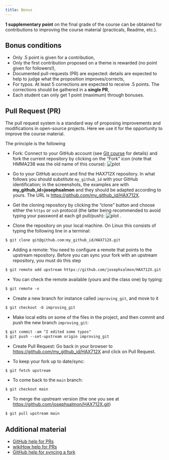 ```yaml
---
title: Bonus
---
```


**1 supplementary point** on the final grade of the course can be obtained for contributions to improving the course material (practicals, Readme, etc.).

## Bonus conditions

- Only .5 point is given for a contribution,
- Only the first contribution proposed on a theme is rewarded (no point given for followers!),
- Documented pull-requests (PR) are expected: details are expected to help to judge what the proposition improves/corrects,
- For typos. At least 5 corrections are expected to receive .5 points. The corrections should be gathered in a **single PR**,
- Each student can only get 1 point (maximum) through bonuses.


<!-- ## 2023 Bonus
- Create a `requirements.txt` file for the course repository. -->

## Pull Request (PR)
The pull request system is a standard way of proposing improvements and modifications in open-source projects. Here we use it for the opportunity to improve the course material.

The principle is the following

- Fork: Connect to your GitHub account (see [Git course](../Courses/Git/tp.qmd) for details) and fork the current repository by clicking on the "Fork" icon (note that HMMA238 was the old name of this course): ![plot](fork.png)

- Go to your GitHub account and find the HAX712X repository. In what follows you should substitute `my_github_id` with your GitHub identification; in the screenshots, the examples are with **my_github_id=josephsalmon** and they should be adapted according to yours.
The URL is <https://github.com/my_github_id/HAX712X>.

- Get the cloning repository by clicking the "clone" button and choose either the `https` or `ssh` protocol (the latter being recommended to avoid typing your password at each git pull/push): ![plot](github_clone.png) .

- Clone the repository on your local machine. On Linux this consists of typing the following line in a terminal:

```default
$ git clone git@github.com:my_github_id/HAX712X.git
```

- Adding a remote: You need to configure a remote that points to the upstream repository. Before you can sync your fork with an upstream repository, you must do this step

```default
$ git remote add upstream https://github.com/josephsalmon/HAX712X.git
```

- You can check the remote available (yours and the class one) by typing:

```default
$ git remote -v
```

- Create a new branch for instance called `improving_git`, and move to it

```default
$ git checkout -b improving_git
```

- Make local edits on some of the files in the project, and then commit and push the new branch `improving_git`:

```default
$ git commit -am "I edited some typos"
$ git push --set-upstream origin improving_git
```


- Create Pull Request: Go back in your browser to <https://github.com/my_github_id/HAX712X>  and click on Pull Request.


- To keep your fork up to date/sync:

```default
$ git fetch upstream
```

- To come back to the `main` branch:

```default
$ git checkout main
```

- To merge the upstream version (the one you see at <https://github.com/josephsalmon/HAX712X.git>)

```default
$ git pull upstream main
```


## Additional material

- [GitHub help for PRs](https://help.github.com/en/github/collaborating-with-issues-and-pull-requests/creating-a-pull-request-from-a-fork)
- [wikiHow help for PRs](https://www.wikihow.com/Create-a-Pull-Request-on-Github)
- [GitHub help for syncing a fork](https://help.github.com/en/github/collaborating-with-issues-and-pull-requests/syncing-a-fork)
